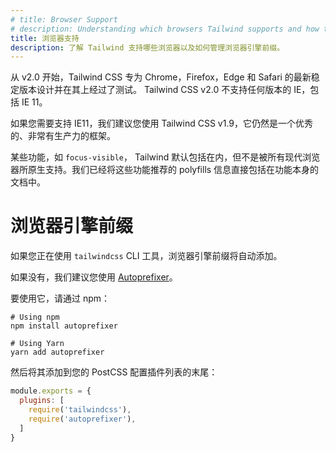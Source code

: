 ```yaml
---
# title: Browser Support
# description: Understanding which browsers Tailwind supports and how to manage vendor prefixes.
title: 浏览器支持
description: 了解 Tailwind 支持哪些浏览器以及如何管理浏览器引擎前缀。
---
```


<!-- As of v2.0, Tailwind CSS is designed for and tested on the latest stable versions of Chrome, Firefox, Edge, and Safari. Tailwind CSS v2.0 does not support any version of IE, including IE 11.

If you need to support IE 11, we recommend using Tailwind CSS v1.9, which is still an excellent and very productive framework.

Certain features such as `focus-visible` are included but not supported natively by all modern browsers. We've included information about recommended polyfills for those features directly alongside the documentation for the features themselves. -->

从 v2.0 开始，Tailwind CSS 专为 Chrome，Firefox，Edge 和 Safari 的最新稳定版本设计并在其上经过了测试。  Tailwind CSS v2.0 不支持任何版本的 IE，包括 IE 11。

如果您需要支持 IE11，我们建议您使用 Tailwind CSS v1.9，它仍然是一个优秀的、非常有生产力的框架。

某些功能，如 `focus-visible`， Tailwind 默认包括在内，但不是被所有现代浏览器所原生支持。我们已经将这些功能推荐的 polyfills 信息直接包括在功能本身的文档中。

<!-- # Vendor Prefixes -->
# 浏览器引擎前缀

<!-- If you're compiling your CSS using the `tailwindcss` CLI tool, vendor prefixes will be added automatically.

If not, we recommend that you use [Autoprefixer](https://github.com/postcss/autoprefixer). -->

如果您正在使用 `tailwindcss` CLI 工具，浏览器引擎前缀将自动添加。

如果没有，我们建议您使用 [Autoprefixer](https://github.com/postcss/autoprefixer)。

<!-- To use it, install it via npm: -->
要使用它，请通过 npm：

```shell
# Using npm
npm install autoprefixer

# Using Yarn
yarn add autoprefixer
```

<!-- Then add it to the very end of your plugin list in your PostCSS configuration: -->
然后将其添加到您的 PostCSS 配置插件列表的末尾：

```js
module.exports = {
  plugins: [
    require('tailwindcss'),
    require('autoprefixer'),
  ]
}
```
